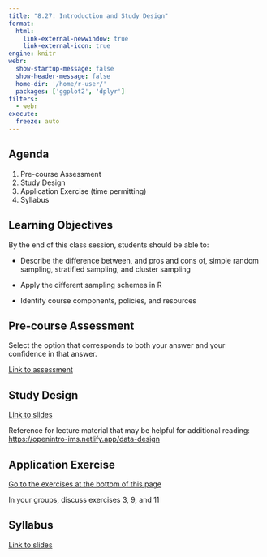 ```yaml
---
title: "8.27: Introduction and Study Design"
format: 
  html:
    link-external-newwindow: true
    link-external-icon: true
engine: knitr
webr: 
  show-startup-message: false
  show-header-message: false
  home-dir: '/home/r-user/'
  packages: ['ggplot2', 'dplyr']
filters:
  - webr
execute:
  freeze: auto
---
```


## Agenda

1.  Pre-course Assessment
2.  Study Design
3.  Application Exercise (time permitting)
4.  Syllabus

## Learning Objectives

By the end of this class session, students should be able to:

-   Describe the difference between, and pros and cons of, simple random sampling, stratified sampling, and cluster sampling

-   Apply the different sampling schemes in R

-   Identify course components, policies, and resources

## Pre-course Assessment

Select the option that corresponds to both your answer and your confidence in that answer.

[Link to assessment](https://docs.google.com/forms/d/e/1FAIpQLScaE46wY6oCVlfqrib0qH6saFx_J1yKjNc6KUBFxAGbxfU3GA/viewform?usp=sf_link)

## Study Design

[Link to slides](studydesign_slides-speaker.html)

Reference for lecture material that may be helpful for additional reading: <https://openintro-ims.netlify.app/data-design>

## Application Exercise

[Go to the exercises at the bottom of this page](https://openintro-ims.netlify.app/data-design)

In your groups, discuss exercises 3, 9, and 11

## Syllabus

[Link to slides](syllabusslides-speaker.html)
